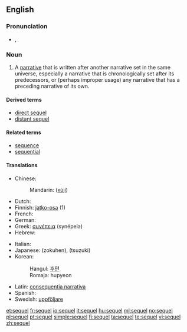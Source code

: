 ==English==

===Pronunciation===
* {{IPA|/ˈsiːkwəl/}}, {{SAMPA|/"si:kw@l/}}

===Noun===
{{en-noun}}

# {{narratology}} A [[narrative]] that is written after another narrative set in the same universe, especially a narrative that is chronologically set after its predecessors, or (perhaps improper usage) any narrative that has a preceding narrative of its own.

====Derived terms====
* [[direct sequel]]
* [[distant sequel]]

====Related terms====
* [[sequence]]
* [[sequential]]

====Translations====
{{trans-top|a narrative written after another narrative set in the same universe}}
* Chinese:
*: Mandarin: {{zh-ts|續集|续集}} ([[xùjí]])
* Dutch: {{t-|nl|vervolg}}
* Finnish: [[jatko-osa]] (1)
* French: {{t+|fr|suite}}
* German: {{t+|de|Folge}}
* Greek: [[συνέπεια]] (synépeia)
* Hebrew: {{he-translation|המשך|hemsheikh}}
{{trans-mid}}
* Italian: {{t+|it|seguito}}
* Japanese: {{Jpan|[[続編]]}} (zokuhen), {{Jpan|[[続き]]}} (tsuzuki)
* Korean:
*: Hangul: [[후편]]
*: Romaja: hupyeon
* Latin: [[consequentia narrativa]]
* Spanish: {{t+|es|secuela}}
* Swedish: [[uppföljare]] {{c}}
{{trans-bottom}}

[[et:sequel]]
[[fr:sequel]]
[[io:sequel]]
[[it:sequel]]
[[hu:sequel]]
[[ml:sequel]]
[[no:sequel]]
[[pl:sequel]]
[[pt:sequel]]
[[simple:sequel]]
[[fi:sequel]]
[[ta:sequel]]
[[te:sequel]]
[[vi:sequel]]
[[zh:sequel]]